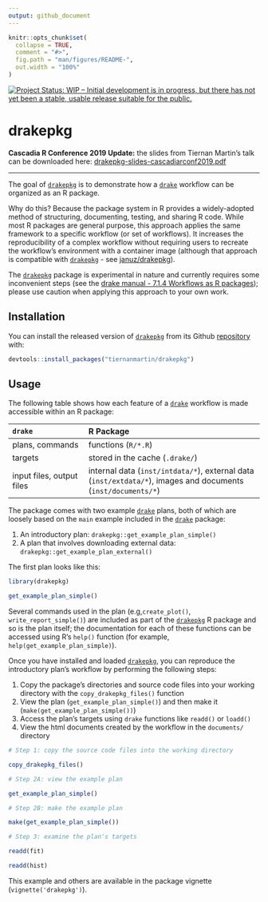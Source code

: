 ```yaml
---
output: github_document
---
```


<!-- README.md is generated from README.Rmd. Please edit that file -->

```r
knitr::opts_chunk$set(
  collapse = TRUE,
  comment = "#>",
  fig.path = "man/figures/README-",
  out.width = "100%"
) 
```

[![Project Status: WIP – Initial development is in progress, but there has not yet been a stable, usable release suitable for the public.](http://www.repostatus.org/badges/latest/wip.svg)](http://www.repostatus.org/#wip)

# drakepkg

**Cascadia R Conference 2019 Update:** the slides from Tiernan Martin's talk can be downloaded here: [drakepkg-slides-cascadiarconf2019.pdf](https://github.com/tiernanmartin/drakepkg/raw/master/drakepkg-slides-cascadiarconf2019.pdf)

<hr>

The goal of [`drakepkg`](https://github.com/tiernanmartin/drakepkg) is to demonstrate how a [`drake`](https://ropensci.github.io/drake/) workflow can be organized as an R package. 

Why do this? Because the package system in R provides a widely-adopted method of structuring, documenting, testing, and sharing R code. While most R packages are general purpose, this approach applies the same framework to a specific workflow (or set of workflows). It increases the reproducibility of a complex workflow without requiring users to recreate the workflow's environment with a container image (although that approach is compatible with [`drakepkg`](https://github.com/tiernanmartin/drakepkg) - see [januz/drakepkg](https://github.com/januz/drakepkg)).

The [`drakepkg`](https://github.com/tiernanmartin/drakepkg) package is experimental in nature and currently requires some inconvenient steps (see the [drake manual - 7.1.4 Workflows as R packages](https://ropenscilabs.github.io/drake-manual/best-practices.html#workflows-as-r-packages)); please use caution when applying this approach to your own work.

## Installation

You can install the released version of [`drakepkg`](https://github.com/tiernanmartin/drakepkg) from its Github [repository](https://github.com/tiernanmartin/drakepkg) with:

``` r
devtools::install_packages("tiernanmartin/drakepkg")
```

## Usage

The following table shows how each feature of a [`drake`](https://ropensci.github.io/drake/) workflow is made accessible within an R package: 

| `drake`                   | R Package                                                    |
|:------------------------- |:---------------------------------------------------------- |
| plans, commands           | functions (`R/*.R`)                                        |
| targets                   | stored in the cache (`.drake/`)                            |
| input files, output files | internal data (`inst/intdata/*`), external data (`inst/extdata/*`), images and documents (`inst/documents/*`)                           |


The package comes with two example [`drake`](https://ropensci.github.io/drake/) plans, both of which are loosely based on the `main` example included in the [`drake`](https://ropensci.github.io/drake/) package:

  1. An introductory plan: `drakepkg::get_example_plan_simple()`
  2. A plan that involves downloading external data: `drakepkg::get_example_plan_external()`

The first plan looks like this:

```r
library(drakepkg)

```

```r
get_example_plan_simple()
```


Several commands used in the plan (e.g,`create_plot()`, `write_report_simple()`) are included as part of the [`drakepkg`](https://github.com/tiernanmartin/drakepkg) R package and so is the plan itself; the documentation for each of these functions can be accessed using R's `help()` function (for example, `help(get_example_plan_simple)`).

Once you have installed and loaded [`drakepkg`](https://github.com/tiernanmartin/drakepkg), you can reproduce the introductory plan's workflow by performing the following steps:

  1. Copy the package's directories and source code files into your working directory with the `copy_drakepkg_files()` function
  2. View the plan (`get_example_plan_simple()`) and then make it (`make(get_example_plan_simple())`)
  3. Access the plan's targets using `drake` functions like `readd()` or `loadd()`
  4. View the html documents created by the workflow in the `documents/` directory


```r
# Step 1: copy the source code files into the working directory

copy_drakepkg_files()
```


```r
# Step 2A: view the example plan

get_example_plan_simple()
```


```r
# Step 2B: make the example plan

make(get_example_plan_simple())
```


```r
# Step 3: examine the plan's targets

readd(fit)

readd(hist)
```


This example and others are available in the package vignette (`vignette('drakepkg')`).



